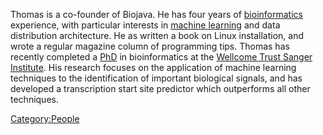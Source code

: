 Thomas is a co-founder of Biojava. He has four years of [[wp:bioinformatics|bioinformatics]] experience, with particular interests in [[wp:machine learning|machine learning]] and data distribution architecture. He as written a book on Linux installation, and wrote a regular magazine column of programming tips. Thomas has recently completed a [http://sanger.ac.uk/Info/theses/ PhD] in bioinformatics at the [http://www.sanger.ac.uk/ Wellcome Trust Sanger Institute]. His research focuses on the application of machine learning techniques to the identification of important biological signals, and has developed a transcription start site predictor which outperforms all other techniques.
[[Category:People]]